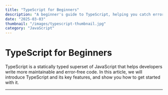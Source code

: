 ```yaml
---
title: "TypeScript for Beginners"
description: "A beginner's guide to TypeScript, helping you catch errors early and improve code maintainability."
date: "2025-03-03"
thumbnail: "/images/typescript-thumbnail.jpg"
category: "JavaScript"
---
```


# TypeScript for Beginners

TypeScript is a statically typed superset of JavaScript that helps developers write more maintainable and error-free code. In this article, we will introduce TypeScript and its key features, and show you how to get started with it.

---

